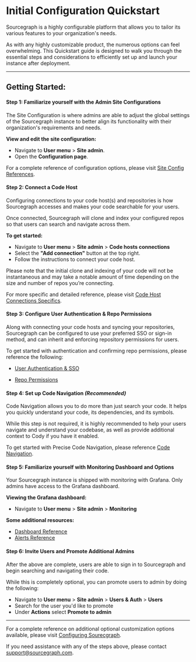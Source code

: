 # Initial Configuration Quickstart

Sourcegraph is a highly configurable platform that allows you to tailor its various features to your organization's needs.

As with any highly customizable product, the numerous options can feel overwhelming. This Quickstart guide is designed to walk you through the essential steps and considerations to efficiently set up and launch your instance after deployment.

---

## Getting Started:

#### Step 1: Familiarize yourself with the Admin Site Configurations


The Site Configuration is where admins are able to adjust the global settings of the Sourcegraph instance to better align its functionality with their organization's requirements and needs.  

**View and edit the site configuration:**
- Navigate to **User menu** > **Site admin**.
- Open the **Configuration page**. 


For a complete reference of configuration options, please visit [Site Config References](https://sourcegraph.com/docs/admin/config/site_config).


#### Step 2: Connect a Code Host

Configuring connections to your code host(s) and repositories is how Sourcegraph accesses and makes your code searchable for your users. 

Once connected, Sourcegraph will clone and index your configured repos so that users can search and navigate across them. 

**To get started:**
- Navigate to **User menu** > **Site admin** > **Code hosts connections**
- Select the **"Add connection"** button at the top right.
- Follow the instructions to connect your code host.

Please note that the initial clone and indexing of your code will not be instantaneous and may take a notable amount of time depending on the size and number of repos you’re connecting.


For more specific and detailed reference, please visit [Code Host Connections Specifics](https://sourcegraph.com/docs/admin/code_hosts).


#### Step 3: Configure User Authentication & Repo Permissions

Along with connecting your code hosts and syncing your repositories, Sourcegraph can be configured to use your preferred SSO or sign-in method, and can inherit and enforcing repository permissions for users. 


To get started with authentication and confirming repo permissions, please reference the following: 


- [User Authentication & SSO](https://sourcegraph.com/docs/admin/auth)


- [Repo Permissions](https://sourcegraph.com/docs/admin/permissions)


#### Step 4: Set up Code Navigation *(Recommended)*

Code Navigation allows you to do more than just search your code. It helps you quickly understand your code, its dependencies, and its symbols.

While this step is not required, it is highly recommended to help your users navigate and understand your codebase, as well as provide additional context to Cody if you have it enabled. 

To get started with Precise Code Navigation, please reference [Code Navigation](https://sourcegraph.com/docs/code-search/code-navigation).


#### Step 5: Familiarize yourself with Monitoring Dashboard and Options

Your Sourcegraph instance is shipped with monitoring with Grafana. Only admins have access to the Grafana dashboard.

**Viewing the Grafana dashboard:**
- Navigate to **User menu** > **Site admin** > **Monitoring**

**Some additional resources:**
- [Dashboard Reference](https://sourcegraph.com/docs/admin/observability/dashboards)
- [Alerts Reference](https://sourcegraph.com/docs/admin/observability/alerts)


#### Step 6: Invite Users and Promote Additional Admins

After the above are complete, users are able to sign in to Sourcegraph and begin searching and navigating their code.

While this is completely optional, you can promote users to admin by doing the following:
- Navigate to **User menu** > **Site admin** > **Users & Auth** > **Users**
- Search for the user you'd like to promote
- Under **Actions** select **Promote to admin**

---

For a complete reference on additional optional customization options available, please visit [Configuring Sourecgraph](https://sourcegraph.com/docs/admin/config).

If you need assistance with any of the steps above, please contact [support@sourcegraph.com](mailto:support@sourcegraph.com).